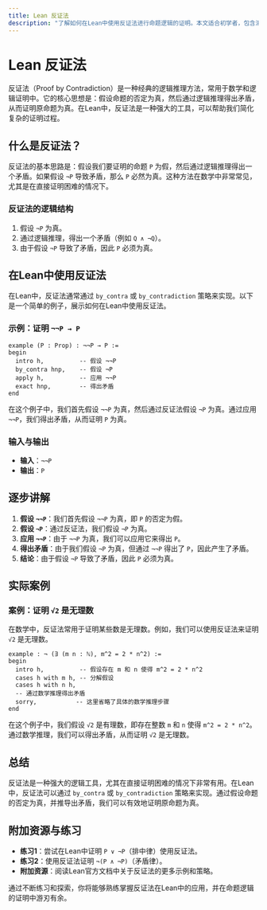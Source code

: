 ```yaml
---
title: Lean 反证法
description: "了解如何在Lean中使用反证法进行命题逻辑的证明。本文适合初学者，包含清晰的解释、代码示例和实际案例。"
---
```


# Lean 反证法

反证法（Proof by Contradiction）是一种经典的逻辑推理方法，常用于数学和逻辑证明中。它的核心思想是：假设命题的否定为真，然后通过逻辑推理得出矛盾，从而证明原命题为真。在Lean中，反证法是一种强大的工具，可以帮助我们简化复杂的证明过程。

## 什么是反证法？

反证法的基本思路是：假设我们要证明的命题 `P` 为假，然后通过逻辑推理得出一个矛盾。如果假设 `¬P` 导致矛盾，那么 `P` 必然为真。这种方法在数学中非常常见，尤其是在直接证明困难的情况下。

### 反证法的逻辑结构

1. 假设 `¬P` 为真。
2. 通过逻辑推理，得出一个矛盾（例如 `Q ∧ ¬Q`）。
3. 由于假设 `¬P` 导致了矛盾，因此 `P` 必须为真。

## 在Lean中使用反证法

在Lean中，反证法通常通过 `by_contra` 或 `by_contradiction` 策略来实现。以下是一个简单的例子，展示如何在Lean中使用反证法。

### 示例：证明 `¬¬P → P`

```lean
example (P : Prop) : ¬¬P → P :=
begin
  intro h,          -- 假设 ¬¬P
  by_contra hnp,    -- 假设 ¬P
  apply h,          -- 应用 ¬¬P
  exact hnp,        -- 得出矛盾
end
```

在这个例子中，我们首先假设 `¬¬P` 为真，然后通过反证法假设 `¬P` 为真。通过应用 `¬¬P`，我们得出矛盾，从而证明 `P` 为真。

### 输入与输出

- **输入**：`¬¬P`
- **输出**：`P`

## 逐步讲解

1. **假设 `¬¬P`**：我们首先假设 `¬¬P` 为真，即 `P` 的否定为假。
2. **假设 `¬P`**：通过反证法，我们假设 `¬P` 为真。
3. **应用 `¬¬P`**：由于 `¬¬P` 为真，我们可以应用它来得出 `P`。
4. **得出矛盾**：由于我们假设 `¬P` 为真，但通过 `¬¬P` 得出了 `P`，因此产生了矛盾。
5. **结论**：由于假设 `¬P` 导致了矛盾，因此 `P` 必须为真。

## 实际案例

### 案例：证明 `√2` 是无理数

在数学中，反证法常用于证明某些数是无理数。例如，我们可以使用反证法来证明 `√2` 是无理数。

```lean
example : ¬ (∃ (m n : ℕ), m^2 = 2 * n^2) :=
begin
  intro h,          -- 假设存在 m 和 n 使得 m^2 = 2 * n^2
  cases h with m h, -- 分解假设
  cases h with n h,
  -- 通过数学推理得出矛盾
  sorry,           -- 这里省略了具体的数学推理步骤
end
```

在这个例子中，我们假设 `√2` 是有理数，即存在整数 `m` 和 `n` 使得 `m^2 = 2 * n^2`。通过数学推理，我们可以得出矛盾，从而证明 `√2` 是无理数。

## 总结

反证法是一种强大的逻辑工具，尤其在直接证明困难的情况下非常有用。在Lean中，反证法可以通过 `by_contra` 或 `by_contradiction` 策略来实现。通过假设命题的否定为真，并推导出矛盾，我们可以有效地证明原命题为真。

## 附加资源与练习

- **练习1**：尝试在Lean中证明 `P ∨ ¬P`（排中律）使用反证法。
- **练习2**：使用反证法证明 `¬(P ∧ ¬P)`（矛盾律）。
- **附加资源**：阅读Lean官方文档中关于反证法的更多示例和策略。

通过不断练习和探索，你将能够熟练掌握反证法在Lean中的应用，并在命题逻辑的证明中游刃有余。